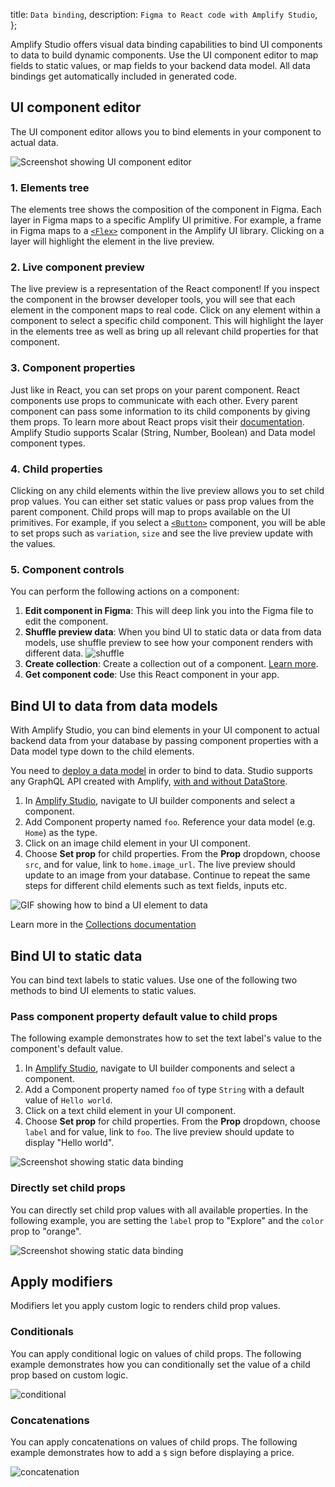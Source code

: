   title: `Data binding`,
  description: `Figma to React code with Amplify Studio`,
};

Amplify Studio offers visual data binding capabilities to bind UI components to data to build dynamic components. Use the UI component editor to map fields to static values, or map fields to your backend data model. All data bindings get automatically included in generated code.

## UI component editor

The UI component editor allows you to bind elements in your component to actual data. 

![Screenshot showing UI component editor](/images/console/ui-component-editor.png)

### 1. Elements tree
The elements tree shows the composition of the component in Figma. Each layer in Figma maps to a specific Amplify UI primitive. For example, a frame in Figma maps to a [`<Flex>`](https://ui.docs.amplify.aws/react/components/flex) component in the Amplify UI library. Clicking on a layer will highlight the element in the live preview.

### 2. Live component preview
The live preview is a representation of the React component! If you inspect the component in the browser developer tools, you will see that each element in the component maps to real code. Click on any element within a component to select a specific child component. This will highlight the layer in the elements tree as well as bring up all relevant child properties for that component.

### 3. Component properties
Just like in React, you can set props on your parent component. React components use props to communicate with each other. Every parent component can pass some information to its child components by giving them props. To learn more about React props visit their [documentation](https://beta.reactjs.org/learn/passing-props-to-a-component). Amplify Studio supports Scalar (String, Number, Boolean) and Data model component types. 

### 4. Child properties
Clicking on any child elements within the live preview allows you to set child prop values. You can either set static values or pass prop values from the parent component. Child props will map to props available on the UI primitives. For example, if you select a [`<Button>`](https://ui.docs.amplify.aws/react/components/button) component, you will be able to set props such as `variation`, `size` and see the live preview update with the values. 

### 5. Component controls
You can perform the following actions on a component:
1. **Edit component in Figma**: This will deep link you into the Figma file to edit the component.
2. **Shuffle preview data**: When you bind UI to static data or data from data models, use shuffle preview to see how your component renders with different data.
  ![shuffle](/images/console/ui-shuffle.gif)
3. **Create collection**: Create a collection out of a component. [Learn more](/console/uibuilder/collections).
4. **Get component code**: Use this React component in your app.

## Bind UI to data from data models

With Amplify Studio, you can bind elements in your UI component to actual backend data from your database by passing component properties with a Data model type down to the child elements. 

You need to [deploy a data model](/console/data/data-model) in order to bind to data. Studio supports any GraphQL API created with Amplify, [with and without DataStore](/console/data/data-model/#datastore-and-graphql). 

1. In [Amplify Studio](/console/adminui/start/#logging-in-and-creating-an-app), navigate to UI builder components and select a component.
2. Add Component property named `foo`. Reference your data model (e.g. `Home`) as the type.
3. Click on an image child element in your UI component.
4. Choose **Set prop** for child properties. From the **Prop** dropdown, choose `src`, and for value, link to `home.image_url`.
The live preview should update to an image from your database. Continue to repeat the same steps for different child elements such as text fields, inputs etc.

![GIF showing how to bind a UI element to data](/images/console/ui-databind.gif)

Learn more in the [Collections documentation](/console/uibuilder/collections/)

## Bind UI to static data

You can bind text labels to static values. Use one of the following two methods to bind UI elements to static values.

### Pass component property default value to child props
The following example demonstrates how to set the text label's value to the component's default value.

1. In [Amplify Studio](/console/adminui/start/#logging-in-and-creating-an-app), navigate to UI builder components and select a component.
2. Add a Component property named `foo` of type `String` with a default value of `Hello world`.
3. Click on a text child element in your UI component.
4. Choose **Set prop** for child properties. From the **Prop** dropdown, choose `label` and for value, link to `foo`.
The live preview should update to display "Hello world".

![Screenshot showing static data binding](/images/console/ui-staticbind.png)

### Directly set child props
You can directly set child prop values with all available properties. In the following example, you are setting the `label` prop to "Explore" and the `color` prop to "orange".

![Screenshot showing static data binding](/images/console/ui-staticbind2.png)


## Apply modifiers

Modifiers let you apply custom logic to renders child prop values.

### Conditionals 

You can apply conditional logic on values of child props. The following example demonstrates how you can conditionally set the value of a child prop based on custom logic.

![conditional](/images/console/ui-conditional.png)

### Concatenations

You can apply concatenations on values of child props. The following example demonstrates how to add a `$` sign before displaying a price.

![concatenation](/images/console/ui-concat.png)

